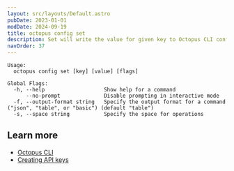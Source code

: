 ```yaml
---
layout: src/layouts/Default.astro
pubDate: 2023-01-01
modDate: 2024-09-19
title: octopus config set
description: Set will write the value for given key to Octopus CLI config file
navOrder: 37
---
```




```
Usage:
  octopus config set [key] [value] [flags]

Global Flags:
  -h, --help                   Show help for a command
      --no-prompt              Disable prompting in interactive mode
  -f, --output-format string   Specify the output format for a command ("json", "table", or "basic") (default "table")
  -s, --space string           Specify the space for operations

```

## Learn more

- [Octopus CLI](/docs/octopus-rest-api/cli)
- [Creating API keys](/docs/octopus-rest-api/how-to-create-an-api-key)
